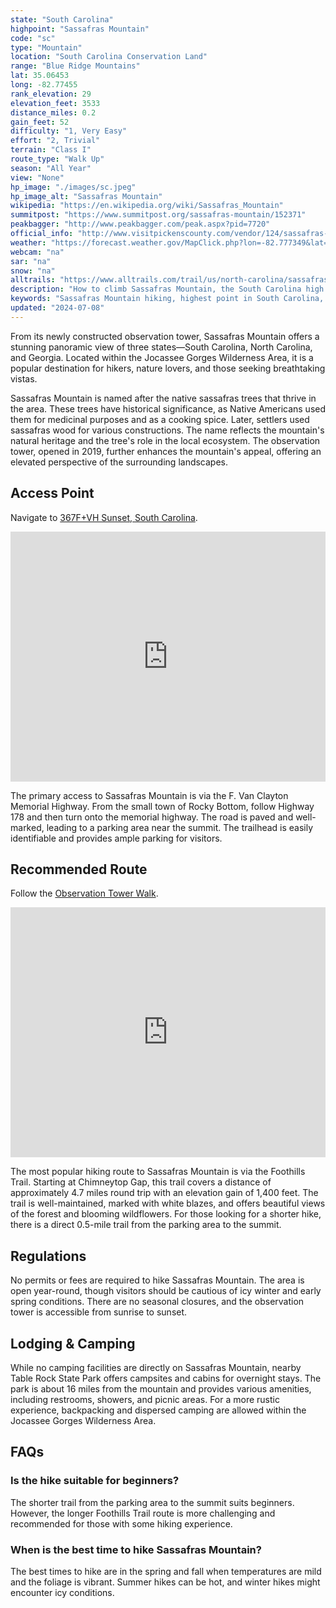 ```yaml
---
state: "South Carolina"
highpoint: "Sassafras Mountain"
code: "sc"
type: "Mountain"
location: "South Carolina Conservation Land"
range: "Blue Ridge Mountains"
lat: 35.06453
long: -82.77455
rank_elevation: 29
elevation_feet: 3533
distance_miles: 0.2
gain_feet: 52
difficulty: "1, Very Easy"
effort: "2, Trivial"
terrain: "Class I"
route_type: "Walk Up"
season: "All Year"
view: "None"
hp_image: "./images/sc.jpeg"
hp_image_alt: "Sassafras Mountain"
wikipedia: "https://en.wikipedia.org/wiki/Sassafras_Mountain"
summitpost: "https://www.summitpost.org/sassafras-mountain/152371"
peakbagger: "http://www.peakbagger.com/peak.aspx?pid=7720"
official_info: "http://www.visitpickenscounty.com/vendor/124/sassafras-mountain/"
weather: "https://forecast.weather.gov/MapClick.php?lon=-82.777349&lat=35.065146"
webcam: "na"
sar: "na"
snow: "na"
alltrails: "https://www.alltrails.com/trail/us/north-carolina/sassafras-mountain-observation-tower-wak"
description: "How to climb Sassafras Mountain, the South Carolina high point."
keywords: "Sassafras Mountain hiking, highest point in South Carolina, Foothills Trail Sassafras Mountain, Jocassee Gorges Wilderness Area"
updated: "2024-07-08"
---
```


From its newly constructed observation tower, Sassafras Mountain offers a stunning panoramic view of three states—South Carolina, North Carolina, and Georgia. Located within the Jocassee Gorges Wilderness Area, it is a popular destination for hikers, nature lovers, and those seeking breathtaking vistas.

Sassafras Mountain is named after the native sassafras trees that thrive in the area. These trees have historical significance, as Native Americans used them for medicinal purposes and as a cooking spice. Later, settlers used sassafras wood for various constructions. The name reflects the mountain's natural heritage and the tree's role in the local ecosystem. The observation tower, opened in 2019, further enhances the mountain's appeal, offering an elevated perspective of the surrounding landscapes.

## Access Point
Navigate to <a target="_blank" href="https://maps.app.goo.gl/RcG9YMeeRDTQ3bqe8">367F+VH Sunset, South Carolina</a>.

<iframe src="https://www.google.com/maps/embed?pb=!1m18!1m12!1m3!1d2154.569290555821!2d-82.77808741600796!3d35.06382665678688!2m3!1f0!2f0!3f0!3m2!1i1024!2i768!4f13.1!3m3!1m2!1s0x8859adb51556e9fd%3A0x3255bebf82bef030!2sSassafras%20Mountain%20Trailhead!5e0!3m2!1sen!2sus!4v1721361406859!5m2!1sen!2sus" width="100%" height="400" style="border:0;" allowfullscreen="" loading="lazy" referrerpolicy="no-referrer-when-downgrade"></iframe>

The primary access to Sassafras Mountain is via the F. Van Clayton Memorial Highway. From the small town of Rocky Bottom, follow Highway 178 and then turn onto the memorial highway. The road is paved and well-marked, leading to a parking area near the summit. The trailhead is easily identifiable and provides ample parking for visitors.

## Recommended Route
Follow the <a target="_blank" href="https://www.alltrails.com/trail/us/north-carolina/sassafras-mountain-observation-tower-wak">Observation Tower Walk</a>.

<iframe class="alltrails" src="https://www.alltrails.com/widget/trail/us/north-carolina/sassafras-mountain-observation-tower-wak?scrollZoom=false&elevationDiagram=false&u=i&sh=cmpl5n" width="100%" height="400" frameborder="0" scrolling="no" marginheight="0" marginwidth="0" title="AllTrails: Trail Guides and Maps for Hiking, Camping, and Running"></iframe>

The most popular hiking route to Sassafras Mountain is via the Foothills Trail. Starting at Chimneytop Gap, this trail covers a distance of approximately 4.7 miles round trip with an elevation gain of 1,400 feet. The trail is well-maintained, marked with white blazes, and offers beautiful views of the forest and blooming wildflowers. For those looking for a shorter hike, there is a direct 0.5-mile trail from the parking area to the summit.

## Regulations
No permits or fees are required to hike Sassafras Mountain. The area is open year-round, though visitors should be cautious of icy winter and early spring conditions. There are no seasonal closures, and the observation tower is accessible from sunrise to sunset.

## Lodging & Camping
While no camping facilities are directly on Sassafras Mountain, nearby Table Rock State Park offers campsites and cabins for overnight stays. The park is about 16 miles from the mountain and provides various amenities, including restrooms, showers, and picnic areas. For a more rustic experience, backpacking and dispersed camping are allowed within the Jocassee Gorges Wilderness Area.

## FAQs

### Is the hike suitable for beginners?
The shorter trail from the parking area to the summit suits beginners. However, the longer Foothills Trail route is more challenging and recommended for those with some hiking experience.

### When is the best time to hike Sassafras Mountain?
The best times to hike are in the spring and fall when temperatures are mild and the foliage is vibrant. Summer hikes can be hot, and winter hikes might encounter icy conditions.

